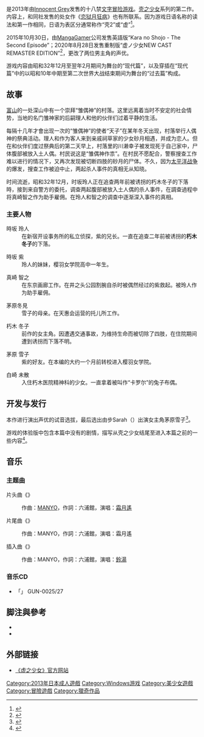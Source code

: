{{refimprove|time=2015-03-02T02:25:11+00:00}}

{{Infobox animanga/Headerofja
|title = 虚之少女
|image=Kara no Shoujo game cover.jpg
|caption=《虛之少女》遊戲封面
|japanese = 虚ノ少女
|kana = からのしょうじょ
|romaji = Kara no Shōjo
|genre= 悬疑
}}
{{Infobox animanga/Game
|類型 = [[文字冒险游戏|文字冒险]]
|Plat = [[Microsoft_Windows|Windows]] XP/Vista/7/8/8.1
|開發團隊= [[Innocent_Grey|Innocent Grey]]
|Pub = Innocent Grey
|Date = 2013年2月8日
|Play = 1
|Rating = 18禁
|監督={{tsl|jp|杉菜水姫|杉菜水姬}}
|美術=杉菜水姬
|腳本=鈴鹿美弥
|音樂=MANYO（Little Wing）
}}
{{Infobox animanga/Footerofja}}

{{Vgname|虚之少女|ja=虚ノ少女}}是2013年由[[Innocent_Grey|Innocent Grey]]发售的十八禁[[文字冒险游戏|文字冒险游戏]]。[[壳之少女|壳之少女]]系列的第二作。内容上，和同社发售的处女作《[[恋狱月狂病|恋狱月狂病]]》也有所联系。因为游戏日语名称的读法和第一作相同，日语为表区分通常称作“壳2”或“虚”<ref>{{Cite web|url = http://www.gungnir.co.jp/innocentgrey/products/pro_vacant/vacant_blog03-07.html|title = 公式サイトブログ 2012年3月21日掲載記事|accessdate = 2015-03-02|language = ja|archive-date = 2017-09-08|archive-url = https://web.archive.org/web/20170908023916/http://www.gungnir.co.jp/innocentgrey/products/pro_vacant/vacant_blog03-07.html|dead-url = no}}</ref>。

2015年10月30日，由[[MangaGamer|MangaGamer]]公司发售英語版“Kara no Shojo - The Second Episode”；2020年8月28日发售重制版“虚ノ少女NEW CAST REMASTER EDITION”<ref>{{Cite web|url=http://www.gungnir.co.jp/innocentgrey/products/pro_shell2re/|title=虚之少女《 NEW CAST REMASTER EDITION 》 ｜ Innocent Grey|publisher=Innocent Grey|accessdate=2020-08-28|archive-date=2020-12-06|archive-url=https://web.archive.org/web/20201206063743/http://www.gungnir.co.jp/innocentgrey/products/pro_shell2re/|dead-url=no}}</ref>，更改了两位男主角的声优。

游戏内容由昭和32年12月至翌年2月期间为舞台的“现代篇”，以及穿插在“现代篇”中的以昭和10年中期至第二次世界大战结束期间为舞台的“过去篇”构成。

== 故事 ==
[[富山县|富山]]的一处深山中有一个崇拜“雏偶神”的村落。这里远离着当时不安定的社会情势，当地的名门雏神家的后嗣理人和他的伙伴们过着平静的生活。

每隔十几年才會出现一次的“雏偶神”的使者“天子”在某年冬天出现，村落举行人偶神的祭典活动。理人和作为客人来到亲戚祠草家的少女砂月相遇，并成为恋人。但在和伙伴们度过祭典后的第二天早上，村落里的川濑幸子被发现死于自己家中，尸体腹部被放入土人偶。村民说这是“雏偶神作祟”。在村民不愿配合，警察搜查工作难以进行的情况下，又再次发现被切断四肢的砂月的尸体。不久，因为[[太平洋战争|太平洋战争]]的爆发，搜查工作被迫中止，两起杀人事件的真相无从知晓。

时间流逝，昭和32年12月，时坂玲人正在追查两年前被诱拐的朽木冬子的下落時，接到来自警方的委托，调查两起腹部被放入土人偶的杀人事件，在調查過程中将真崎智之作为助手雇佣。在玲人和智之的调查中逐渐深入事件的真相。

=== 主要人物 ===

;時坂 玲人
:在新宿开设事务所的私立侦探，紫的兄长。一直在追查二年前被诱拐的'''朽木冬子'''的下落。 

;時坂 紫
:玲人的妹妹，樱羽女学院高中一年生。

;真崎 智之
:在东京画廊工作。在井之头公园割腕自杀时被偶然经过的紫救起。被玲人作为助手雇佣。

;茅原冬見
:雪子的母亲。在天惠会运营的托儿所工作。

;朽木 冬子
:前作的女主角。因遭遇交通事故，为维持生命而被切除了四肢，在住院期间遭到诱拐而下落不明。

;茅原 雪子
:紫的好友。在本编的大约一个月前转校进入樱羽女学院。

;白崎 未散
:入住朽木医院精神科的少女。一直拿着被叫作“卡罗尔”的兔子布偶。

== 开发与发行 ==
本作进行演出声优的试音选拔，最后选出由步Sarah（{{lang|ja|歩サラ}}）出演女主角茅原雪子<ref>{{Cite web|url = http://www.r-banana.com/zac/zac14/|title = ZAC-vol.14-『虚ノ少女』CVキャストオーディション|accessdate = 2015-03-02|language = ja|archive-date = 2016-06-06|archive-url = https://web.archive.org/web/20160606123228/http://www.r-banana.com/zac/zac14/|dead-url = no}}</ref>。

游戏的体验版中包含本篇中没有的剧情，描写从壳之少女结尾至进入本篇之前的一些内容<ref>{{Cite web|url = http://www.gungnir.co.jp/innocentgrey/products/pro_vacant/vacant_special_trial.html|title = 虚ノ少女体験版|accessdate = 2015-03-02|language = ja|archive-date = 2019-09-07|archive-url = https://web.archive.org/web/20190907201109/http://www.gungnir.co.jp/innocentgrey/products/pro_vacant/vacant_special_trial.html|dead-url = no}}</ref>。

== 音乐 ==
=== 主题曲 ===
;片头曲《{{lang|ja|月の虚}}》

:作曲：[[MANYO|MANYO]]，作詞：六浦館，演唱：[[霜月遙|霜月遙]]

;片尾曲《{{lang|ja|ソレノイド}}》

:作曲：MANYO，作詞：六浦館，演唱：霜月遙

;插入曲《{{lang|ja|翡翠の美羽}}》

:作曲：MANYO，作詞：六浦館，演唱：[[鈴湯|鈴湯]]

=== 音乐CD ===
*「{{lang|ja|虚ノ少女 オリジナルサウンドトラック}}」 GUN-0025/27

== 脚注與參考 ==
{{reflist}}
*{{Cite journal |title = 『虚ノ少女』特集  |date = 2012-09-21  |publisher = [[KADOKAWA|KADOKAWA]]  |journal = [[TECH_GIAN|TECH GIAN]]  |volume = 2012年11月号  |pages = 90-93|language=ja}}
*{{Cite journal|title = 『虚ノ少女』 |date = 2012-08-30  |publisher = [[ASCII_Media_Works|ASCII Media Works]] |journal = 電撃HIME |volume = 2012年10月号 |pages = 144-145|language=ja}}

== 外部链接 ==
* [http://www.gungnir.co.jp/innocentgrey/products/pro_vacant/index2.html 《虚之少女》官方网站] {{Wayback|url=http://www.gungnir.co.jp/innocentgrey/products/pro_vacant/index2.html |date=20201129122339 }}{{ja icon}}

{{DEFAULTSORT:Kara no Shoujo}}
[[Category:2013年日本成人遊戲|Category:2013年日本成人遊戲]]
[[Category:Windows游戏|Category:Windows游戏]]
[[Category:美少女遊戲|Category:美少女遊戲]]
[[Category:冒險遊戲|Category:冒險遊戲]]
[[Category:獵奇作品|Category:獵奇作品]]